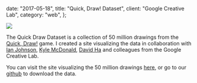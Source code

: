   date: "2017-05-18",
  title: "Quick, Draw! Dataset",
  client: "Google Creative Lab",
  category: "web",
};

![](../../images/work/quickdraw_dataset/Quick_Draw_Sharing_Image.jpg)

The Quick Draw Dataset is a collection of 50 million drawings from the [Quick, Draw!](/work/quick-draw) game. I created a site visualizing the data in collaboration with [Ian Johnson](http://enjalot.github.io/), [Kyle McDonald](http://www.kylemcdonald.net/), [David Ha](https://twitter.com/hardmaru) and colleagues from the Google Creative Lab.

You can visit the site visualizing the 50 million drawings [here](https://quickdraw.withgoogle.com/data), or go to our [github](https://github.com/googlecreativelab/quickdraw-dataset) to download the data.

